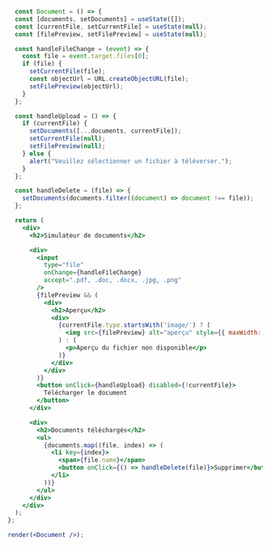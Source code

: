 ```jsx live noInline
  const Document = () => {
  const [documents, setDocuments] = useState([]);
  const [currentFile, setCurrentFile] = useState(null);
  const [filePreview, setFilePreview] = useState(null);

  const handleFileChange = (event) => {
    const file = event.target.files[0];
    if (file) {
      setCurrentFile(file);
      const objectUrl = URL.createObjectURL(file);
      setFilePreview(objectUrl);
    }
  };

  const handleUpload = () => {
    if (currentFile) {
      setDocuments([...documents, currentFile]);
      setCurrentFile(null);
      setFilePreview(null);
    } else {
      alert("Veuillez sélectionner un fichier à téléverser.");
    }
  };

  const handleDelete = (file) => {
    setDocuments(documents.filter((document) => document !== file));
  };

  return (
    <div>
      <h2>Simulateur de documents</h2>

      <div>
        <input
          type="file"
          onChange={handleFileChange}
          accept=".pdf, .doc, .docx, .jpg, .png"
        />
        {filePreview && (
          <div>
            <h2>Aperçu</h2>
            <div>
              {currentFile.type.startsWith('image/') ? (
                <img src={filePreview} alt="aperçu" style={{ maxWidth: '50%' }} />
              ) : (
                <p>Aperçu du fichier non disponible</p>
              )}
            </div>
          </div>
        )}
        <button onClick={handleUpload} disabled={!currentFile}>
          Télécharger le document
        </button>
      </div>

      <div>
        <h2>Documents téléchargés</h2>
        <ul>
          {documents.map((file, index) => (
            <li key={index}>
              <span>{file.name}</span>
              <button onClick={() => handleDelete(file)}>Supprimer</button>
            </li>
          ))}
        </ul>
      </div>
    </div>
  );
};

render(<Document />);
```